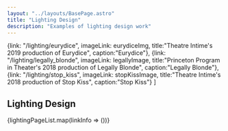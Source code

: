 ```yaml
---
layout: "../layouts/BasePage.astro"
title: "Lighting Design"
description: "Examples of lighting design work"
---
```






  {link: "/lighting/eurydice", imageLink: eurydiceImg, 
      title:"Theatre Intime's 2019 production of Eurydice", caption:"Eurydice"},
  {link: "/lighting/legally_blonde", imageLink: legallyImage, 
      title:"Princeton Program in Theater's 2018 production of Legally Blonde", caption:"Legally Blonde"},
  {link: "/lighting/stop_kiss", imageLink: stopKissImage, 
      title:"Theatre Intime's 2018 production of Stop Kiss", caption:"Stop Kiss"}
]

## Lighting Design

<div className="light-menu flexrow">
{lightingPageList.map(linkInfo => (<FigureLink key={linkInfo.link} linkInfo={linkInfo} />))}
</div>
